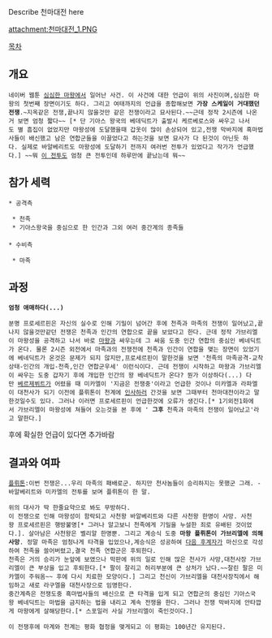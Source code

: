 Describe 천마대전 here

attachment:천마대전_1.PNG 

[[목차]]

== 개요 ==

 네이버 웹툰 [[심심한 마왕]]에서 일어난 사건. 이 사건에 대한 언급이 위의 사진이며,심심한 마왕의 첫번째 장면이기도 하다. 그리고 여태까지의 언급을 종합해보면 '''가장 스케일이 거대했던 전쟁'''.~지옥같은 전쟁,끝나지 않을것만 같은 전쟁이라고 묘사된다.~~근데 정작 2시즌에 나온거 보면 엄청 짧다~~ [* 단 기아스 왕국의 베데딕트가 출발시 케르베로스와 싸우고 나서도 별 흠집이 없었지만 마왕성에 도달했을때 갑옷이 많이 손상되어 있고,전쟁 막바지에 흑마법사들이 배신했고 남은 연합군들을 이끌었다고 하는것을 보면 묘사가 다 된것이 아닌듯 하다. 실제로 바알베리트도 마왕성에 도달하기 전까지 여러번 전투가 있었다고 작가가 언급했다.] ~~뭐 [[정상결전|이 전투]]도 엄청 큰 전투인데 하루만에 끝났는데 뭐~~
== 참가 세력 ==

 * 공격측
  
  * 천족
  * 기아스왕국을 중심으로 한 인간과 그외 여러 중간계의 종족들
 
 * 수비측
  
  * 마족 

== 과정 ==

 '''엄청 애매하다(...)'''

 분명 프로세르핀은 자신의 실수로 인해 기밀이 넘어간 후에 천족과 마족의 전쟁이 일어났고,끝나지 않을것만같던 전쟁은 천족과 인간의 연합으로 끝을 보았다고 한다. 근데 정작 가브리엘이 마왕성을 공격하고 나서 바로 [[플뤼톤|마왕]]과 싸우는데 그 싸움 도중 인간 연합의 중심인 베네딕트가 온다. 물론 2시즌 외전에서 마족과의 전쟁전에 천족과 인간이 연합을 맺는 장면이 있었기에 베네딕트가 온것은 문제가 되지 않지만,프로세르핀이 말한것을 보면 '천족의 마족공격-교착상태-인간의 개입-천족,인간 연합군우세' 이런식이다. 근데 전쟁이 시작하고 마왕과 가브리엘이 싸우는 도중 갑자기 후에 개입한 인간의 왕 베네딕트가 온다? 뭔가 이상하다(...) 다만 [[베르제뷔트]]가 어렸을 때 미카엘이 '지금은 전쟁중'이라고 언급한 것이나 미카엘과 라파엘이 대천사가 되기 이전에 플뤼톤이 천계에 [[선전포고|인사]]하러 간것을 보면 그때부터 천마대전이라고 말한것일수도 있다. 그러나 이러면 프로세르핀이 언급한것에 오류가 생긴다.[* 1기외전1화에서 가브리엘이 마왕성에 쳐들어 오는것을 본 후에 ' '''그후''' 천족과 마족의 전쟁이 일어났고'라고 말한다.]

후에 확실한 언급이 있다면 추가바람

== 결과와 여파 ==

 [[플뤼톤]]:이번 전쟁은...우리 마족의 패배로군. 하지만 천사놈들이 승리하지는 못했군 그래. -바알베리트와 미카엘의 전투를 보며 플뤼톤이 한 말.

 위의 대사가 딱 한줄요약으로 봐도 무방하다.
 이 전쟁으로 인해 마왕성이 함락되고 사천왕 바알베리트와 다른 사천왕 한명이 사망. 사천왕 프로세르핀은 행방불명[* 그러나 알고보니 천족에게 기밀을 누설한 죄로 유배된 것이었다.]. 살아남은 사천왕은 벨리알 한명뿐. 그리고 계승식 도중 '''마왕 플뤼톤이 가브리엘에 의해 사망'''. 정말 마족은 엄청나게 타격을 입었으나,계승식은 성공하여 [[베르제뷔트|다음 후계자]]가 마신으로 각성하여 천족을 쓸어버렸고,결국 천족 연합군은 후퇴한다. 
 천족은 거의 승리가 눈앞에 보였으나 막판에 위의 일로 인해 많은 천사가 사망,대천사장 가브리엘이 큰 부상을 입고 후퇴한다.[* 팔이 잘리고 허리부분에 큰 상처가 났다.~~잘린 팔은 미카엘이 주워옴~~ 후에 다시 치료한 모양이다.] 그리고 천신이 가브리엘을 대천사장직에서 해임하고 새로 라구엘을 대천사장으로 임명한다.
 중간계측은 전쟁도중 흑마법사들의 배신으로 큰 타격을 입게 되고 연합군의 중심인 기아스국왕 베네딕트는 마법을 금지하는 법을 내리고 계속 전쟁을 한다. 그러나 전쟁 막바지에 안타깝게 마왕에게 살해당한다.[* 스포일러 사실 가브리엘이 죽인것이다.] 

 이 전쟁후에 마계와 천계는 평화 협정을 맺게되고 이 평화는 100년간 유지된다.

   




 

